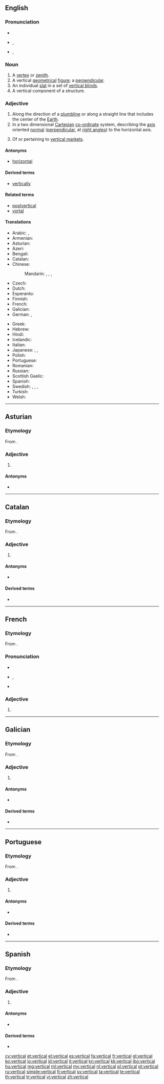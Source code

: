 ==English==

===Pronunciation===
* {{audio|En-us-vertical.ogg|audio (US)}}
* {{a|RP}} {{IPA|/ˈvɜːtɪkəl/}}, {{X-SAMPA|/"v3:tIk@l/}}
* {{a|US}} {{IPA|/ˈvɝtɪkəl/}}, {{X-SAMPA|/"v3`tIk@l/}}

===Noun===
{{en-noun}}

# A [[vertex]] or [[zenith]].
# A vertical [[geometrical]] [[figure]]; a [[perpendicular]].
# An individual [[slat]] in a set of [[vertical blinds]].
# A vertical component of a structure.

===Adjective===
{{en-adj}}

# Along the direction of a [[plumbline]] or along a straight line that includes the center of the [[Earth]].
# In a two dimensional [[Cartesian]] [[co-ordinate]] system, describing the [[axis]] oriented [[normal]] ([[perpendicular]], at [[right angle]]s) to the horizontal axis.
# {{marketing}} Of or pertaining to [[vertical market]]s.

====Antonyms====
* [[horizontal]]

====Derived terms====
* [[vertically]]

====Related terms====
* [[postvertical]]
* [[vortal]]

====Translations====
{{trans-top|being perpendicular with the surface of the Earth}}
* Arabic: {{t-|ar|عمودي|tr=3amuudiy}}, {{t-|ar|رأسي|tr=ra'siy}}
* Armenian: {{t-|hy|ուղղահայաց|tr=uġġahayac'}}
* Asturian: {{t-|ast|vertical}}
* Azeri: {{t+|az|şaquli}}
* Bengali: {{t-|bn|খাড়া|sc=Beng}}
* Catalan: {{t-|ca|vertical}}
* Chinese:
*: Mandarin: {{t-|cmn|豎|alt=豎的|sc=Hani}}, {{t-|cmn|竖|alt=竖的|tr=shù-de|sc=Hani}}, {{t|cmn|垂直|tr=chuízhí|sc=Hani}}, {{t|cmn|直立|tr=zhílì|sc=Hani}}
* Czech: {{t-|cs|svislý|m}}
* Dutch: {{t+|nl|verticaal}}
* Esperanto: {{t-|eo|vertikala}}
* Finnish: {{t-|fi|pystysuora}}
* French: {{t+|fr|vertical}}
* Galician: {{t+|gl|vertical}}
* German: {{t+|de|vertikal}}, {{t+|de|senkrecht}}
{{trans-mid}}
* Greek: {{t+|el|κατακόρυφος|tr=katakóryfos}}
* Hebrew: {{t+|he|אנכי|tr=anakhi}}
* Hindi: {{t-|hi|लंबवत्|m|sc=Deva}}
* Icelandic: {{t-|is|lóðrétt}}
* Italian: {{t+|it|verticale}}
* Japanese: {{t+|ja|垂直|alt=垂直の|tr=すいちょくの, suichoku -no}}, {{t+|ja|縦|alt=縦の|tr=たての, tate-no}},  {{t-|ja|直立|alt=直立の|tr=ちょくりつの, chokuritsu-no}}
* Polish: {{t+|pl|pionowy}}
* Portuguese: {{t+|pt|vertical}}
* Romanian: {{t-|ro|vertical|m|n}}
* Russian: {{t+|ru|вертикальный|tr=vertikál'nyj}}
* Scottish Gaelic: {{t-|gd|dìreach}}
* Spanish: {{t+|es|vertical}}
* Swedish: {{t+|sv|lodrät|c}}, {{t+|sv|lodrätt|n}}, {{t+|sv|vertikal|c}}, {{t+|sv|vertikalt|n}}
* Turkish: {{t+|tr|dikey}}
* Welsh: {{t+|cy|fertigol}}
{{trans-bottom}}

----

==Asturian==

===Etymology===
From {{etyl|la|ast}} {{term|verticalis|lang=la}}.

===Adjective===
{{ast-adj-mf|pl=verticales}}

# {{l|en|vertical}}

====Antonyms====
* {{l|ast|horizontal}}

----

==Catalan==

===Etymology===
From {{etyl|la|ca}} {{term|verticalis|lang=la}}.

===Adjective===
{{ca-adj|mf}}

# {{l|en|vertical}}

====Antonyms====
* {{l|ca|horitzontal}}

====Derived terms====
* {{l|ca|verticalment}}

----

==French==

===Etymology===
From {{etyl|la|fr}} {{term|verticalis|lang=la}}.

===Pronunciation===
* {{audio|Fr-vertical.ogg|audio}}
* {{IPA|/vɛʁ.ti.kal/|lang=fr}}, {{X-SAMPA|/vER.ti.kal/}}
* {{homophones|verticale|verticales|lang=fr}}

===Adjective===
{{fr-adj|mp=verticaux}}

# {{l|en|vertical}}

----

==Galician==

===Etymology===
From {{etyl|la|gl}} {{term|verticalis|lang=la}}.

===Adjective===
{{gl-adj|pl=verticais}}

# {{l|en|vertical}}

====Antonyms====
* {{l|gl|horizontal}}

====Derived terms====
* {{l|gl|verticalmente}}

----

==Portuguese==

===Etymology===
From {{etyl|la|pt}} {{term|verticalis|lang=la}}.

===Adjective===
{{pt-adj|vertic|al|comp=no}}

# {{l|en|vertical}}

====Antonyms====
* {{l|pt|horizontal}}

====Derived terms====
* {{l|pt|verticalmente}}

----

==Spanish==

===Etymology===
From {{etyl|la|es}} {{term|verticalis|lang=la}}.

===Adjective===
{{es-adj|pl=verticales}}

# {{l|en|vertical}}

====Antonyms====
* {{l|es|horizontal}}

====Derived terms====
* {{l|es|verticalmente}}

[[cy:vertical]]
[[et:vertical]]
[[el:vertical]]
[[es:vertical]]
[[fa:vertical]]
[[fr:vertical]]
[[gl:vertical]]
[[ko:vertical]]
[[io:vertical]]
[[id:vertical]]
[[it:vertical]]
[[kn:vertical]]
[[kk:vertical]]
[[jbo:vertical]]
[[hu:vertical]]
[[mg:vertical]]
[[ml:vertical]]
[[my:vertical]]
[[nl:vertical]]
[[pl:vertical]]
[[pt:vertical]]
[[ru:vertical]]
[[simple:vertical]]
[[fi:vertical]]
[[sv:vertical]]
[[ta:vertical]]
[[te:vertical]]
[[th:vertical]]
[[tr:vertical]]
[[vi:vertical]]
[[zh:vertical]]